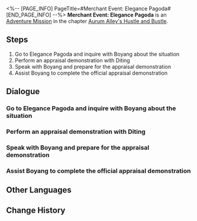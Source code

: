 <%-- [PAGE_INFO]
PageTitle=#Merchant Event: Elegance Pagoda#
[END_PAGE_INFO] --%>
{{Stub|Dialogue, characters, and location(s)}}
{{Mission Infobox
|id            = 8003250
|title         = 
|image         = Mission Merchant Event: Elegance Pagoda.png
|type          = Adventure
|event_name    = 
|chapter       = Aurum Alley's Hustle and Bustle
|requirements  = 
|summary       = In order to revitalize Aurum Alley, the merchant guild aims to fully utilize the docks' logistics capacity and establish close collaborations with the stores in the alley.
The guild has sent you to persuade Elegance Pagoda to establish a partnership with the guild. However, its proprietor Boyang has encountered some troubles at the moment...
|characters    = <!--characters that appear in this mission-->
|startLocation = <!--location as it intially appears on the mission screen-->
|world         = <!--i.e. Penacony-->
|area          = <!--i.e. A Child's Dream-->
|prev          = 
|next          = Merchant Event: Elegance Pagoda
|exp           = 
|credits       = 
|stellarJade   = 
|other         = 
}}
'''Merchant Event: Elegance Pagoda''' is an [[Adventure Mission]] in the chapter [[Aurum Alley's Hustle and Bustle]].

==Steps==
# Go to Elegance Pagoda and inquire with Boyang about the situation
# Perform an appraisal demonstration with Diting
# Speak with Boyang and prepare for the appraisal demonstration
# Assist Boyang to complete the official appraisal demonstration

<!--
==Gameplay Notes==

--><!--
==Trial Character==

-->
==Dialogue==
{{Stub Dialogue}}
===Go to Elegance Pagoda and inquire with Boyang about the situation===
{{Mission Description|type=adventure|location=<!--to be added-->|In order to revitalize Aurum Alley, the merchant guild aims to fully utilize the docks' logistics capacity and establish close collaborations with the stores in the alley.<br />The guild has sent you to persuade Elegance Pagoda to establish a partnership with the guild. However, its proprietor Boyang has encountered some troubles at the moment...}}
{{Dialogue Start}}
:{{tx}}
{{Dialogue End}}

===Perform an appraisal demonstration with Diting===
{{Mission Description|type=adventure|location=<!--to be added-->|update|In order to revitalize Aurum Alley, the merchant guild aims to fully utilize the docks' logistics capacity and establish close collaborations with the stores in the alley.<br />The guild has sent you to persuade Elegance Pagoda to establish a partnership with the guild. However, its proprietor Boyang has encountered some troubles at the moment...}}
{{Dialogue Start}}
:{{tx}}
{{Dialogue End}}

===Speak with Boyang and prepare for the appraisal demonstration===
{{Mission Description|type=adventure|location=<!--to be added-->|update|In order to revitalize Aurum Alley, the merchant guild aims to fully utilize the docks' logistics capacity and establish close collaborations with the stores in the alley.<br />The guild has sent you to persuade Elegance Pagoda to establish a partnership with the guild. However, its proprietor Boyang has encountered some troubles at the moment...}}
{{Dialogue Start}}
:{{tx}}
{{Dialogue End}}

===Assist Boyang to complete the official appraisal demonstration===
{{Mission Description|type=adventure|location=<!--to be added-->|update|In order to revitalize Aurum Alley, the merchant guild aims to fully utilize the docks' logistics capacity and establish close collaborations with the stores in the alley.<br />The guild has sent you to persuade Elegance Pagoda to establish a partnership with the guild. However, its proprietor Boyang has encountered some troubles at the moment...}}
{{Dialogue Start}}
:{{tx}}
{{Dialogue End}}

==Other Languages==
{{Other Languages
|en   = Merchant Event: Elegance Pagoda
|zhs  = 商铺事件•清玩斋
|zht  = 商鋪事件•清玩齋
|ja   = 店舗イベント・清玩斎
|ko   = 상점 사건•청완재
|es   = Evento de tienda: Pagoda de la Elegancia
|fr   = Événement de magasin : Pagode de l'élégance
|ru   = Событие магазина: «Пагода изысков»
|th   = อิเวนต์ร้านค้า: Elegance Pagoda
|vi   = Sự Kiện Cửa Tiệm - Văn Vật Tự
|de   = Händlerereignis: Elegante Pagode
|id   = Event Toko: Elegance Pagoda
|pt   = Evento de Comerciante: Pagode da Elegância
}}

==Change History==
{{Change History|1.3}}
